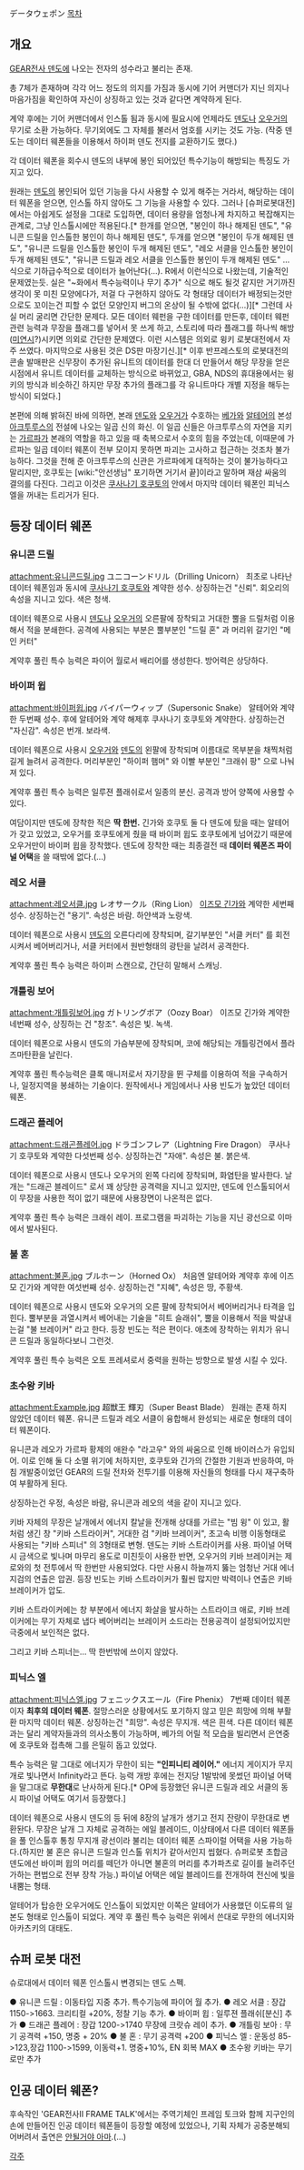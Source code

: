 データウェポン
[[목차]]

== 개요 ==
[[GEAR전사 덴도]]에 나오는 전자의 성수라고 불리는 존재.

총 7체가 존재하며 각각 어느 정도의 의지를 가짐과 동시에 기어 커맨더가 지닌 의지나 마음가짐을 확인하여 자신이 상징하고 있는 것과 같다면 계약하게 된다.

계약 후에는 기어 커맨더에서 인스톨 됨과 동시에 필요시에 언제라도 [[덴도]]나 [[오우거]]의 무기로 소환 가능하다. 무기외에도 그 자체를 불러서 엄호를 시키는 것도 가능. (작중 덴도는 데이터 웨폰들을 이용해서 하이퍼 덴도 전지를 교환하기도 했다.)

각 데이터 웨폰을 회수시 덴도의 내부에 봉인 되어있던 특수기능이 해방되는 특징도 가지고 있다.

원래는 [[덴도]]의 봉인되어 있던 기능을 다시 사용할 수 있게 해주는 거라서, 해당하는 데이터 웨폰을 얻으면, 인스톨 하지 않아도 그 기능을 사용할 수 있다. 그러나 [슈퍼로봇대전]에서는 아쉽게도 설정을 그대로 도입하면, 데이터 용량을 엄청나게 차지하고 복잡해지는 관계로, 그냥 인스톨시에만 적용된다.[* 한개를 얻으면, "봉인이 하나 해제된 덴도", "유니콘 드릴을 인스톨한 봉인이 하나 해제된 덴도", 두개를 얻으면 "봉인이 두개 해제된 덴도", "유니콘 드릴을 인스톨한 봉인이 두개 해제된 덴도", "레오 서클을 인스톨한 봉인이 두개 해제된 덴도", "유니콘 드릴과 레오 서클을 인스톨한 봉인이 두개 해제된 덴도" …식으로 기하급수적으로 데이터가 늘어난다(…). R에서 이런식으로 나왔는데, 기술적인 문제였는듯. 실은 "~화에서 특수능력이나 무기 추가" 식으로 해도 될것 같지만 거기까진 생각이 못 미친 모양에다가, 저걸 다 구현하지 않아도 각 형태당 데이터가 배정되는것만으로도 꼬이는건 피할 수 없던 모양인지 버그의 온상이 될 수밖에 없다(…)][* 그런데 사실 머리 굴리면 간단한 문제다. 모든 데이터 웨펀을 구한 데이터를 만든후, 데이터 웨펀 관련 능력과 무장을 플래그를 넣어서 못 쓰게 하고, 스토리에 따라 플래그를 하나씩 해방([[미연시]]?)시키면 의외로 간단한 문제였다. 이런 시스템은 의외로 윙키 로봇대전에서 자주 쓰였다. 마지막으로 사용된 것은 DS판 마장기신.][* 이후 반프레스토의 로봇대전의 콘솔 발매판은 신무장이 추가된 유니트의 데이터를 한대 더 만들어서 해당 무장을 얻은 시점에서 유니트 데이터를 교체하는 방식으로 바뀌었고, GBA, NDS의 휴대용에서는 윙키의 방식과 비슷하긴 하지만 무장 추가의 플래그를 각 유니트마다 개별 지정을 해두는 방식이 되었다.]

본편에 의해 밝혀진 바에 의하면, 본래 [[덴도]]와 [[오우거]]가 수호하는 [[베가]]와 [[알테어]]의 본성 [[아크투루스]]의 전설에 나오는 일곱 신의 화신. 이 일곱 신들은 아크투루스의 자연을 지키는 [[가르파]]가 본래의 역할을 하고 있을 때 축복으로서 수호의 힘을 주었는데, 이때문에 가르파는 일곱 데이터 웨폰이 전부 모이지 못하면 파괴는 고사하고 접근하는 것조차 불가능하다. 그것을 전해 준 아크투루스의 신관은 가르파에게 대적하는 것이 불가능하다고 말리지만, 호쿠토는 [wiki:"안선생님" 포기하면 거기서 끝]이라고 말하며 재삼 싸움의 결의를 다진다. 그리고 이것은 [[쿠사나기 호쿠토]]의 안에서 마지막 데이터 웨폰인 피닉스 엘을 꺼내는 트리거가 된다.

== 등장 데이터 웨폰 ==
=== 유니콘 드릴 ===
attachment:유니콘드릴.jpg
ユニコーンドリル（Drilling Unicorn）
최초로 나타난 데이터 웨폰임과 동시에 [[쿠사나기 호쿠토]]와 계약한 성수. 상징하는건 "신뢰".
회오리의 속성을 지니고 있다. 색은 청색.

데이터 웨폰으로 사용시 [[덴도]]나 [[오우거]]의 오른팔에 장착되고 거대한 뿔을 드릴처럼 이용해서 적을 분쇄한다. 공격에 사용되는 부분은 뿔부분인 "드릴 혼" 과 머리위 갈기인 "메인 커터"

계약후 풀린 특수 능력은 파이어 월로서 배리어를 생성한다. 방어력은 상당하다.

=== 바이퍼 윕 ===
attachment:바이퍼윕.jpg
バイパーウィップ（Supersonic Snake）
알테어와 계약한 두번째 성수. 후에 알테어와 계약 해제후 쿠사나기 호쿠토와 계약한다. 
상징하는건 "자신감". 속성은 번개. 보라색.

데이터 웨폰으로 사용시 [[오우거]]와 [[덴도]]의 왼팔에 장착되며 이름대로 목부분을 채찍처럼 길게 늘려서 공격한다. 머리부분인 "하이퍼 햄머" 와 이빨 부분인 "크래쉬 팡" 으로 나눠져 있다.

계약후 풀린 특수 능력은 일루젼 플래쉬로서 일종의 분신. 공격과 방어 양쪽에 사용할 수 있다.

여담이지만 덴도에 장착한 적은 '''딱 한번.''' 긴가와 호쿠토 둘 다 덴도에 탔을 때는 알테어가 갖고 있었고, 오우거를 호쿠토에게 줬을 때 바이퍼 윕도 호쿠토에게 넘어갔기 때문에 오우거만이 바이퍼 윕을 장착했다. 덴도에 장착한 때는 최종결전 때 '''데이터 웨폰즈 파이널 어택'''을 쓸 때밖에 없다.(...)

=== 레오 서클 ===
attachment:레오서클.jpg
レオサークル（Ring Lion）
[[이즈모 긴가]]와 계약한 세번째 성수. 상징하는건 "용기". 속성은 바람. 하얀색과 노랑색.

데이터 웨폰으로 사용시 [[덴도]]의 오른다리에 장착되며, 갈기부분인 "서클 커터" 를 회전시켜서 베어버리거나, 서클 커터에서 원반형태의 광탄을 날려서 공격한다.

계약후 풀린 특수 능력은 하이퍼 스캔으로, 간단히 말해서 스캐닝.

=== 개틀링 보어 ===
attachment:개틀링보어.jpg
ガトリングボア（Oozy Boar）
이즈모 긴가와 계약한 네번째 성수, 상징하는 건 "창조". 속성은 빛. 녹색.

데이터 웨폰으로 사용시 덴도의 가슴부분에 장착되며, 코에 해당되는 개틀링건에서 플라즈마탄환을 날린다.

계약후 풀린 특수능력은 클록 매니저로서 자기장을 뛴 구체를 이용하여 적을 구속하거나, 일정지역을 봉쇄하는 기술이다. 원작에서나 게임에서나 사용 빈도가 높았던 데이터 웨폰.

=== 드래곤 플레어 ===
attachment:드래곤플레어.jpg
ドラゴンフレア（Lightning Fire Dragon）
쿠사나기 호쿠토와 계약한 다섯번째 성수. 상징하는건 "자애". 속성은 불. 붉은색.

데이터 웨폰으로 사용시 덴도나 오우거의 왼쪽 다리에 장착되며, 화염탄을 발사한다. 날개는 "드래곤 블레이드" 로서 꽤 상당한 공격력을 지니고 있지만, 덴도에 인스톨되어서 이 무장을 사용한 적이 없기 때문에 사용장면이 나온적은 없다.

계약후 풀린 특수 능력은 크래쉬 레이. 프로그램을 파괴하는 기능을 지닌 광선으로 이마에서 발사된다.

=== 불 혼 ===
attachment:불혼.jpg
ブルホーン（Horned Ox）
처음엔 알테어와 계약후 후에 이즈모 긴가와 계약한 여섯번째 성수. 상징하는건 "지혜", 속성은 땅, 주황색.

데이터 웨폰으로 사용시 덴도와 오우거의 오른 팔에 장착되어서 베어버리거나 타격을 입힌다. 뿔부분을 과열시켜서 베어내는 기술을 "히트 슬래쉬", 뿔을 이용해서 적을 박살내는걸 "불 브레이커" 라고 한다. 등장 빈도는 적은 편이다. 애초에 장착하는 위치가 유니콘 드릴과 동일하다보니 그런것.

계약후 풀린 특수 능력은 오토 프레셔로서 중력을 원하는 방향으로 발생 시킬 수 있다.

=== 초수왕 키바 ===
attachment:Example.jpg
超獣王 輝刃（Super Beast Blade）
원래는 존재 하지 않았던 데이터 웨폰. 유니콘 드릴과 레오 서클이 융합해서 완성되는 새로운 형태의 데이터 웨폰이다.

유니콘과 레오가 가르파 황제의 애완수 "라고우" 와의 싸움으로 인해 바이러스가 유입되어. 이로 인해 둘 다 소멸 위기에 처하지만, 호쿠토와 긴가의 간절한 기원과 반응하여, 마침 개발중이었던 GEAR의 드릴 전차와 전투기를 이용해 자신들의 형태를 다시 재구축하여 부활하게 된다.

상징하는건 우정, 속성은 바람, 유니콘과 레오의 색을 같이 지니고 있다.

키바 자체의 무장은 날개에서 에너지 칼날을 전개해 상대를 가르는 "빔 윙" 이 있고,  활처럼 생긴 창 "키바 스트라이커", 거대한 검 "키바 브레이커", 초고속 비행 이동형태로 사용되는 "키바 스피너" 의 3형태로 변형. 덴도는 키바 스트라이커를 사용. 파이널 어택시 금색으로 빛나며 마무리 용도로 미친듯이 사용한 반면, 오우거의 키바 브레이커는 제로와의 첫 전투에서 딱 한번만 사용되었다. 다만 사용시 하늘까지 뚫는 엄청난 거대 에너지검의 연출은 압권. 등장 빈도는 키바 스트라이커가 훨씬 많지만 박력이나 연출은 키바 브레이커가 압도.

키바 스트라이커에는 창 부분에서 에너지 화살을 발사하는 스트라이크 애로, 키바 브레이커에는 무기 자체로 냅다 베어버리는 브레이커 소드라는 전용공격이 설정되어있지만 극중에서 보인적은 없다.

그리고 키바 스피너는… 딱 한번밖에 쓰이지 않았다.

=== 피닉스 엘 ===
attachment:피닉스엘.jpg
フェニックスエール（Fire Phenix） 
7번째 데이터 웨폰이자 '''최후의 데이터 웨폰'''. 절망스러운 상황에서도 포기하지 않고 믿은 희망에 의해 부활환 마지막 데이터 웨폰. 상징하는건 "희망". 속성은 무지개. 색은 흰색. 다른 데이터 웨폰과는 달리 계약자들과의 의사소통이 가능하며, 베가의 어릴 적 모습을 빌리면서 은연중에 호쿠토와 접촉해 그를 은밀히 돕고 있었다.

특수 능력은 말 그대로 에너지가 무한이 되는 '''"인피니티 레이어."''' 에너지 게이지가 무지개로 빛나면서 Infinity라고 뜬다. 능력 개방 후에는 전지당 1발밖에 못썼던 파이널 어택을 말그대로 '''무한대'''로 난사하게 된다.[* OP에 등장했던 유니콘 드릴과 레오 서클의 동시 파이널 어택도 여기서 등장했다.]

데이터 웨폰으로 사용시 덴도의 등 뒤에 8장의 날개가 생기고 전지 잔량이 무한대로 변환돤다. 무장은 날개 그 자체로 공격하는 에일 블레이드, 이상태에서 다른 데이터 웨폰들을 풀 인스톨후 통칭 무지개 광선이라 불리는 데이터 웨폰 스파이럴 어택을 사용 가능하다.(하지만 불 혼은 유니콘 드릴과 인스톨 위치가 같아서인지 씹혔다. 슈퍼로봇 초합금 덴도에선 바이퍼 윕의 머리를 떼던가 아니면 불혼의 머리를 추가파츠로 길이를 늘려주던가하는 편법으로 전부 장착 가능.) 파이널 어택은 에일 블레이드를 전개하여 전신에 빛을 내뿜는 형태.

알테어가 탑승한 오우거에도 인스톨이 되었지만 이쪽은 알테어가 사용했던 이도류의 일본도 형태로 인스톨이 되었다. 계약 후 풀린 특수 능력은 위에서 쓴대로 무한의 에너지와 아카츠키의 대태도.

== 슈퍼 로봇 대전 ==
슈로대에서 데이터 웨폰 인스톨시 변경되는 덴도 스펙.

● 유니콘 드릴 : 이동타입 지중 추가. 특수기능에 파이어 월 추가.
● 레오 서클 : 장갑 1150->1663. 크리티컬 +20%, 정찰 기능 추가.
● 바이퍼 윕 : 일루젼 플래쉬[분신] 추가
● 드래곤 플레어 : 장갑 1200->1740 무장에 크랏슈 레이 추가.
● 개틀링 보아 : 무기 공격력 +150, 명중 + 20%
● 불 혼 : 무기 공격력 +200
● 피닉스 엘 : 운동성 85->123,장갑 1100->1599, 이동력+1. 명중+10%, EN 회복 MAX
● 초수왕 키바는 무기로만 추가

== 인공 데이터 웨폰? ==
후속작인 'GEAR전사II FRAME TALK'에서는 주역기체인 프레임 토크와 함께 지구인의 손에 만들어진 인공 데이터 웨폰들이 등장할 예정에 있었으나, 기획 자체가 공중분해되어버려서 출연은 [[안될거야 아마]].(...)

[[각주]]
